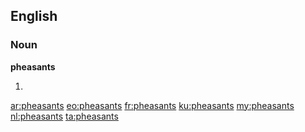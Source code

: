 ==English==

===Noun===
'''pheasants'''

# {{plural of|pheasant}}

[[ar:pheasants]]
[[eo:pheasants]]
[[fr:pheasants]]
[[ku:pheasants]]
[[my:pheasants]]
[[nl:pheasants]]
[[ta:pheasants]]